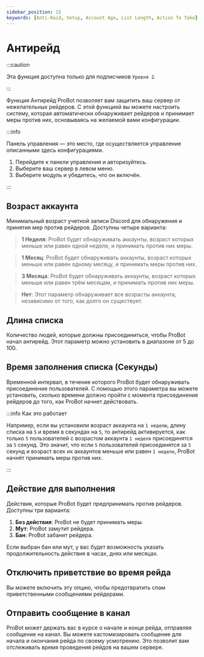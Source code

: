 ```yaml
---
sidebar_position: 15
keywords: [Anti-Raid, Setup, Account Age, List Length, Action To Take] 
---
```


# Антирейд

:::caution

Эта функция доступна только для подписчиков `Уровня 2`.

:::

Функция Антирейд ProBot позволяет вам защитить ваш сервер от нежелательных рейдеров. С этой функцией вы можете настроить систему, которая автоматически обнаруживает рейдеров и принимает меры против них, основываясь на желаемой вами конфигурации.

:::info

Панель управления — это место, где осуществляется управление описанными здесь конфигурациями.

1. Перейдите к панели управления и авторизуйтесь. 
2. Выберите ваш сервер в левом меню.
3. Выберите модуль и убедитесь, что он включён. 

:::

## Возраст аккаунта

Минимальный возраст учетной записи Discord для обнаружения и принятия мер против рейдеров. Доступны четыре варианта:

> **1 Неделя**: ProBot будет обнаруживать аккаунты, возраст которых меньше или равен одной неделе, и принимать против них меры.

> **1 Месяц**: ProBot будет обнаруживать аккаунты, возраст которых меньше или равен одному месяцу, и принимать меры против них.

> **3 Месяца**: ProBot будет обнаруживать аккаунты, возраст которых меньше или равен трём месяцам, и принимать против них меры.

> **Нет**: Этот параметр обнаруживает все возрасты аккаунта, независимо от того, как долго он существует.


## Длина списка

Количество людей, которые должны присоединиться, чтобы ProBot начал антирейд. Этот параметр можно установить в диапазоне от 5 до 100.

## Время заполнения списка (Секунды)

Временной интервал, в течение которого ProBot будет обнаруживать присоединение пользователей. С помощью этого параметра вы можете установить, сколько времени должно пройти с момента присоединения рейдеров до того, как ProBot начнет действовать.

:::info Как это работает

Например, если вы установили возраст аккаунта на `1 неделю`, длину списка на `5` и время в секундах на `5`, то антирейд активируется, как только `5` пользователей с возрастом аккаунта `1 неделя` присоединятся за `5` секунд. Это значит, что если `5` пользователей присоединятся за `5` секунд и возраст всех их аккаунтов меньше или равен `1 неделе`, ProBot начнёт принимать меры против них.

:::

## Действие для выполнения

Действия, которые ProBot будет предпринимать против рейдеров. Доступны три варианта:

1. **Без действия**: ProBot не будет принимать меры.
2. **Мут**: ProBot замутит рейдера.
3. **Бан**: ProBot забанит рейдера.

Если выбран бан или мут, у вас будет возможность указать продолжительность действия в часах, днях или месяцах.

## Отключить приветствие во время рейда

Вы можете включить эту опцию, чтобы предотвратить спам приветственными сообщениями рейдерами.

## Отправить сообщение в канал

ProBot может держать вас в курсе о начале и конце рейда, отправляя сообщение на канал. Вы можете кастомизировать сообщение для начала и окончания рейда по своему усмотрению. Это позволит вам отслеживать время проведения рейдов на вашем сервере.

